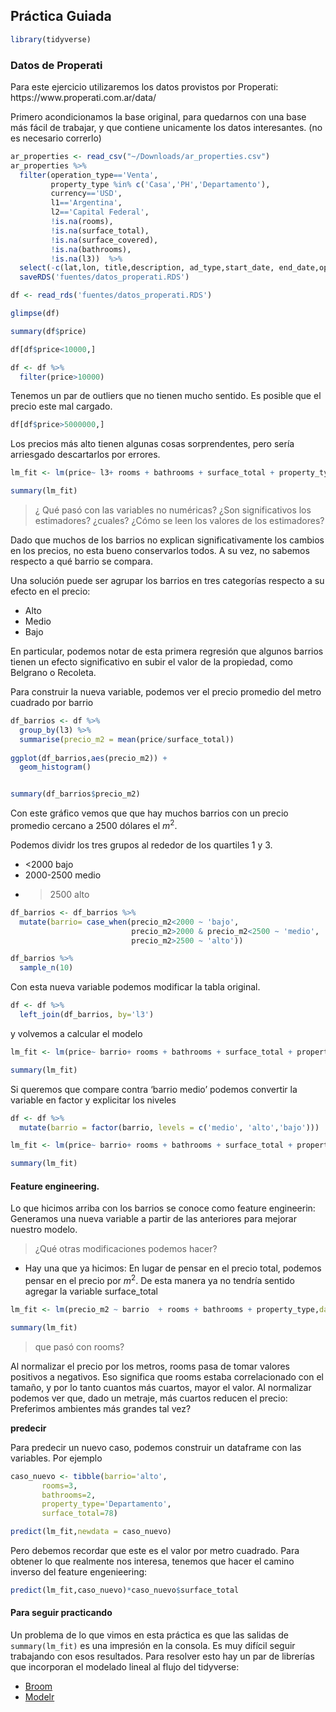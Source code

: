 ## Práctica Guiada



```r
library(tidyverse)
```

### Datos de Properati

Para este ejercicio utilizaremos los datos provistos por Properati: https://www.properati.com.ar/data/


Primero acondicionamos la base original, para quedarnos con una base más fácil de trabajar, y que contiene unicamente los datos interesantes. (no es necesario correrlo)

```r
ar_properties <- read_csv("~/Downloads/ar_properties.csv")
ar_properties %>% 
  filter(operation_type=='Venta',
         property_type %in% c('Casa','PH','Departamento'),
         currency=='USD',
         l1=='Argentina',
         l2=='Capital Federal',
         !is.na(rooms),
         !is.na(surface_total),
         !is.na(surface_covered),
         !is.na(bathrooms),
         !is.na(l3))  %>% 
  select(-c(lat,lon, title,description, ad_type,start_date, end_date,operation_type,currency, l1, l2,l4,l5,l6,price_period,bedrooms))   %>% 
  saveRDS('fuentes/datos_properati.RDS')
```



```r
df <- read_rds('fuentes/datos_properati.RDS')

glimpse(df)
```

```r
summary(df$price)

df[df$price<10000,]

df <- df %>% 
  filter(price>10000)
```
Tenemos un par de outliers que no tienen mucho sentido. Es posible que el precio este mal cargado.


```r
df[df$price>5000000,]
```

Los precios más alto tienen algunas cosas sorprendentes, pero sería arriesgado descartarlos por errores.


```r
lm_fit <- lm(price~ l3+ rooms + bathrooms + surface_total + property_type,data = df)
```

```r
summary(lm_fit)
```

> ¿ Qué pasó con las variables no numéricas?
> ¿Son significativos los estimadores? ¿cuales?
> ¿Cómo se leen los valores de los estimadores?


Dado que muchos de los barrios no explican significativamente los cambios en los precios, no esta bueno conservarlos todos. A su vez, no sabemos respecto a qué barrio se compara.

Una solución puede ser agrupar los barrios en tres categorías respecto a su efecto en el precio: 

- Alto
- Medio
- Bajo

En particular, podemos notar de esta primera regresión que algunos barrios tienen un efecto significativo en subir el valor de la propiedad, como Belgrano o Recoleta. 

Para construir la nueva variable, podemos ver el precio promedio del metro cuadrado por barrio

```r

df_barrios <- df %>% 
  group_by(l3) %>% 
  summarise(precio_m2 = mean(price/surface_total)) 
  
ggplot(df_barrios,aes(precio_m2)) +
  geom_histogram()


summary(df_barrios$precio_m2)
```

Con este gráfico vemos que que hay muchos barrios con un precio promedio cercano a 2500 dólares el $m^2$.

Podemos dividr los tres grupos al rededor de los quartiles 1 y 3. 

- <2000 bajo
- 2000-2500 medio
- >2500 alto

```r
df_barrios <- df_barrios %>% 
  mutate(barrio= case_when(precio_m2<2000 ~ 'bajo',
                           precio_m2>2000 & precio_m2<2500 ~ 'medio',
                           precio_m2>2500 ~ 'alto'))

df_barrios %>% 
  sample_n(10)
```

Con esta nueva variable podemos modificar la tabla original.

```r
df <- df %>% 
  left_join(df_barrios, by='l3')
```


y volvemos a calcular el modelo



```r
lm_fit <- lm(price~ barrio+ rooms + bathrooms + surface_total + property_type,data = df)

summary(lm_fit)
```

Si queremos que compare contra 'barrio medio' podemos convertir la variable en factor y explicitar los niveles

```r
df <- df %>% 
  mutate(barrio = factor(barrio, levels = c('medio', 'alto','bajo')))

lm_fit <- lm(price~ barrio+ rooms + bathrooms + surface_total + property_type,data = df)

summary(lm_fit)
```


#### Feature engineering.

Lo que hicimos arriba con los barrios se conoce como feature engineerin: Generamos una nueva variable a partir de las anteriores para mejorar nuestro modelo. 

> ¿Qué otras modificaciones podemos hacer?

- Hay una que ya hicimos: En lugar de pensar en el precio total, podemos pensar en el precio por $m^2$. De esta manera ya no tendría sentido agregar la variable surface_total

```r


lm_fit <- lm(precio_m2 ~ barrio  + rooms + bathrooms + property_type,data = df)

summary(lm_fit)
```


> que pasó con rooms?

Al normalizar el precio por los metros, rooms pasa de tomar valores positivos a negativos. Eso significa que rooms estaba correlacionado con el tamaño, y por lo tanto cuantos más cuartos, mayor el valor. Al normalizar podemos ver que, dado un metraje, más cuartos reducen el precio: Preferimos ambientes más grandes tal vez?

__predecir__

Para predecir un nuevo caso, podemos construir un dataframe con las variables. Por ejemplo
```r
caso_nuevo <- tibble(barrio='alto',
       rooms=3,
       bathrooms=2,
       property_type='Departamento',
       surface_total=78) 

predict(lm_fit,newdata = caso_nuevo)
```

Pero debemos recordar que este es el valor por metro cuadrado. Para obtener lo que realmente nos interesa, tenemos que hacer el camino inverso del feature engenieering:

```r
predict(lm_fit,caso_nuevo)*caso_nuevo$surface_total
```



#### Para seguir practicando

Un problema de lo que vimos en esta práctica es que las salidas de `summary(lm_fit)` es una impresión en la consola. Es muy difícil seguir trabajando con esos resultados. Para resolver esto hay un par de librerías que incorporan el modelado lineal al flujo del tidyverse:

  + [Broom](https://cran.r-project.org/web/packages/broom/vignettes/broom.html)
  + [Modelr](https://modelr.tidyverse.org/)

